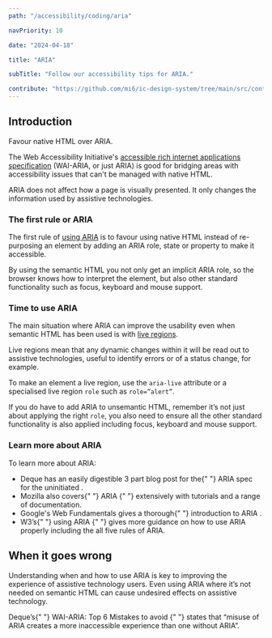 ```yaml
---
path: "/accessibility/coding/aria"

navPriority: 10

date: "2024-04-18"

title: "ARIA"

subTitle: "Follow our accessibility tips for ARIA."

contribute: "https://github.com/mi6/ic-design-system/tree/main/src/content/structured/accessibility/coding/aria.mdx"
---
```


## Introduction

Favour native HTML over ARIA.

The Web Accessibility Initiative's [accessible rich internet applications specification](https://www.w3.org/TR/wai-aria/) (WAI-ARIA, or just ARIA) is good for bridging areas with accessibility issues that can't be managed with native HTML.

ARIA does not affect how a page is visually presented. It only changes the information used by assistive technologies.

### The first rule or ARIA

The first rule of [using ARIA](https://www.w3.org/TR/using-aria/) is to favour using native HTML instead of re-purposing an element by adding an ARIA role, state or property to make it accessible.

By using the semantic HTML you not only get an implicit ARIA role, so the browser knows how to interpret the element, but also other standard functionality such as focus, keyboard and mouse support.

### Time to use ARIA

The main situation where ARIA can improve the usability even when semantic HTML has been used is with [live regions](https://developer.mozilla.org/en-US/docs/Web/Accessibility/ARIA/ARIA_Live_Regions).

Live regions mean that any dynamic changes within it will be read out to assistive technologies, useful to identify errors or of a status change, for example.

To make an element a live region, use the `aria-live` attribute or a specialised live region `role` such as `role=”alert”`.

If you do have to add ARIA to unsemantic HTML, remember it’s not just about applying the right `role`, you also need to ensure all the other standard functionality is also applied including focus, keyboard and mouse support.

### Learn more about ARIA

To learn more about ARIA:

<ul>
  <li>
    Deque has an easily digestible 3 part blog post for the{" "}
    <ic-link
      target="_blank"
      href="https://www.deque.com/?s=ARIA%20Spec%20for%20the%20Uninitiated&post_type=post"
      rel="noreferer noopener nofollow"
    >
      ARIA spec for the uninitiated
    </ic-link>
    .
  </li>
  <li>
    Mozilla also covers{" "}
    <ic-link
      target="_blank"
      href="https://developer.mozilla.org/en-US/docs/Web/Accessibility/ARIA"
      rel="noreferer noopener nofollow"
    >
      ARIA
    </ic-link>{" "}
    extensively with tutorials and a range of documentation.
  </li>
  <li>
    Google's Web Fundamentals gives a thorough{" "}
    <ic-link
      target="_blank"
      href="https://developers.google.com/web/fundamentals/accessibility/semantics-aria"
      rel="noreferer noopener nofollow"
    >
      introduction to ARIA
    </ic-link>
    .
  </li>
  <li>
    W3’s{" "}
    <ic-link
      target="_blank"
      href="https://www.w3.org/TR/using-aria/"
      rel="noreferer noopener nofollow"
    >
      using ARIA
    </ic-link>{" "}
    gives more guidance on how to use ARIA properly including the all five rules
    of ARIA.
  </li>
</ul>

## When it goes wrong

Understanding when and how to use ARIA is key to improving the experience of assistive technology users. Even using ARIA where it’s not needed on semantic HTML can cause undesired effects on assistive technology.

<p>
  Deque’s{" "}
  <ic-link
    target="_blank"
    href="https://www.deque.com/blog/wai-aria-top-6-mistakes-to-avoid/"
    rel="noreferer noopener nofollow"
  >
    WAI-ARIA: Top 6 Mistakes to avoid
  </ic-link>{" "}
  states that “misuse of ARIA creates a more inaccessible experience than one
  without ARIA”.
</p>
